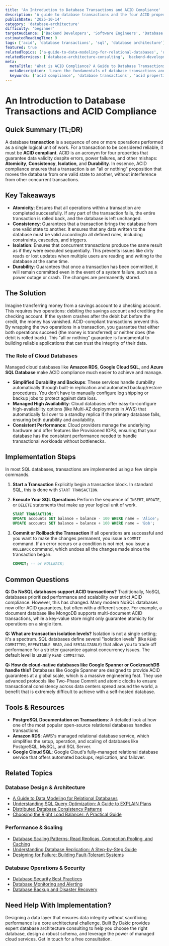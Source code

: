 ```yaml
---
title: 'An Introduction to Database Transactions and ACID Compliance'
description: 'A guide to database transactions and the four ACID properties (Atomicity, Consistency, Isolation, Durability) that guarantee data integrity.'
publishDate: '2025-10-14'
category: 'database-architecture'
difficulty: 'beginner'
targetAudience: ['Backend Developers', 'Software Engineers', 'Database Administrators']
estimatedReadingTime: 9
tags: ['acid', 'database transactions', 'sql', 'database architecture']
featured: true
relatedTopics: ['a-guide-to-data-modeling-for-relational-databases', 'understanding-sql-query-optimization', 'database-scaling-patterns-read-replicas-connection-pooling-and-caching', 'understanding-database-replication-a-step-by-step-guide', 'database-security-best-practices', 'database-monitoring-alerting', 'database-backup-disaster-recovery', 'distributed-database-consistency-patterns', 'database-connection-pooling-best-practices', 'database-schema-evolution-strategies']
relatedServices: ['database-architecture-consulting', 'backend-development-services']
meta:
  metaTitle: 'What is ACID Compliance? A Guide to Database Transactions'
  metaDescription: 'Learn the fundamentals of database transactions and the ACID properties (Atomicity, Consistency, Isolation, Durability) that ensure data reliability in relational databases.'
  keywords: ['acid compliance', 'database transactions', 'acid properties', 'sql transactions']
---
```


# An Introduction to Database Transactions and ACID Compliance

## Quick Summary (TL;DR)

A database **transaction** is a sequence of one or more operations performed as a single logical unit of work. For a transaction to be considered reliable, it must be **ACID compliant**. ACID is an acronym for four properties that guarantee data validity despite errors, power failures, and other mishaps: **Atomicity**, **Consistency**, **Isolation**, and **Durability**. In essence, ACID compliance ensures that a transaction is an "all or nothing" proposition that moves the database from one valid state to another, without interference from other concurrent transactions.

## Key Takeaways

- **Atomicity**: Ensures that all operations within a transaction are completed successfully. If any part of the transaction fails, the entire transaction is rolled back, and the database is left unchanged.
- **Consistency**: Guarantees that a transaction brings the database from one valid state to another. It ensures that any data written to the database must be valid accordingto all defined rules, including constraints, cascades, and triggers.
- **Isolation**: Ensures that concurrent transactions produce the same result as if they were executed sequentially. This prevents issues like dirty reads or lost updates when multiple users are reading and writing to the database at the same time.
- **Durability**: Guarantees that once a transaction has been committed, it will remain committed even in the event of a system failure, such as a power outage or crash. The changes are permanently stored.

## The Solution

Imagine transferring money from a savings account to a checking account. This requires two operations: debiting the savings account and crediting the checking account. If the system crashes after the debit but before the credit, the money has vanished. ACID-compliant transactions prevent this. By wrapping the two operations in a transaction, you guarantee that either both operations succeed (the money is transferred) or neither does (the debit is rolled back). This "all or nothing" guarantee is fundamental to building reliable applications that can trust the integrity of their data.

### The Role of Cloud Databases

Managed cloud databases like **Amazon RDS**, **Google Cloud SQL**, and **Azure SQL Database** make ACID compliance much easier to achieve and manage.

- **Simplified Durability and Backups**: These services handle durability automatically through built-in replication and automated backup/restore procedures. You don't have to manually configure log shipping or backup jobs to protect against data loss.
- **Managed High Availability**: Cloud databases offer easy-to-configure high-availability options (like Multi-AZ deployments in AWS) that automatically fail over to a standby replica if the primary database fails, ensuring both durability and availability.
- **Consistent Performance**: Cloud providers manage the underlying hardware and offer features like Provisioned IOPS, ensuring that your database has the consistent performance needed to handle transactional workloads without bottlenecks.

## Implementation Steps

In most SQL databases, transactions are implemented using a few simple commands.

1.  **Start a Transaction**
    Explicitly begin a transaction block. In standard SQL, this is done with `START TRANSACTION`.

2.  **Execute Your SQL Operations**
    Perform the sequence of `INSERT`, `UPDATE`, or `DELETE` statements that make up your logical unit of work.

    ```sql
    START TRANSACTION;
    UPDATE accounts SET balance = balance - 100 WHERE name = 'Alice';
    UPDATE accounts SET balance = balance + 100 WHERE name = 'Bob';
    ```

3.  **Commit or Rollback the Transaction**
    If all operations are successful and you want to make the changes permanent, you issue a `COMMIT` command. If an error occurs or a condition is not met, you issue a `ROLLBACK` command, which undoes all the changes made since the transaction began.

    ```sql
    COMMIT; -- or ROLLBACK;
    ```

## Common Questions

**Q: Do NoSQL databases support ACID transactions?**
Traditionally, NoSQL databases prioritized performance and scalability over strict ACID compliance. However, this has changed. Many modern NoSQL databases now offer ACID guarantees, but often with a different scope. For example, a document database like MongoDB supports multi-document ACID transactions, while a key-value store might only guarantee atomicity for operations on a single item.

**Q: What are transaction isolation levels?**
Isolation is not a single setting; it's a spectrum. SQL databases define several "isolation levels" (like `READ COMMITTED`, `REPEATABLE READ`, and `SERIALIZABLE`) that allow you to trade off performance for a stricter guarantee against concurrency issues. The default level is usually `READ COMMITTED`.

**Q: How do cloud-native databases like Google Spanner or CockroachDB handle this?**
Databases like Google Spanner are designed to provide ACID guarantees at a global scale, which is a massive engineering feat. They use advanced protocols like Two-Phase Commit and atomic clocks to ensure transactional consistency across data centers spread around the world, a benefit that is extremely difficult to achieve with a self-hosted database.

## Tools & Resources

- **PostgreSQL Documentation on Transactions**: A detailed look at how one of the most popular open-source relational databases handles transactions.
- **Amazon RDS**: AWS's managed relational database service, which simplifies the setup, operation, and scaling of databases like PostgreSQL, MySQL, and SQL Server.
- **Google Cloud SQL**: Google Cloud's fully-managed relational database service that offers automated backups, replication, and failover.

## Related Topics

### Database Design & Architecture
- [A Guide to Data Modeling for Relational Databases](/topics/a-guide-to-data-modeling-for-relational-databases)
- [Understanding SQL Query Optimization: A Guide to EXPLAIN Plans](/topics/understanding-sql-query-optimization)
- [Distributed Database Consistency Patterns](/topics/distributed-database-consistency-patterns)
- [Choosing the Right Load Balancer: A Practical Guide](/topics/choosing-the-right-load-balancer-a-practical-guide)

### Performance & Scaling
- [Database Scaling Patterns: Read Replicas, Connection Pooling, and Caching](/topics/database-scaling-patterns-read-replicas-connection-pooling-and-caching)
- [Understanding Database Replication: A Step-by-Step Guide](/topics/understanding-database-replication-a-step-by-step-guide)
- [Designing for Failure: Building Fault-Tolerant Systems](/topics/designing-for-failure-building-fault-tolerant-systems)

### Database Operations & Security
- [Database Security Best Practices](/topics/database-security-best-practices)
- [Database Monitoring and Alerting](/topics/database-monitoring-alerting)
- [Database Backup and Disaster Recovery](/topics/database-backup-disaster-recovery)

## Need Help With Implementation?

Designing a data layer that ensures data integrity without sacrificing performance is a core architectural challenge. Built By Dakic provides expert database architecture consulting to help you choose the right database, design a robust schema, and leverage the power of managed cloud services. Get in touch for a free consultation.
